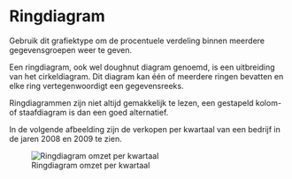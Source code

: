 # Ringdiagram {#charttype_doughnut}

Gebruik dit grafiektype om de procentuele verdeling binnen meerdere gegevensgroepen weer te geven.

Een ringdiagram, ook wel doughnut diagram genoemd, is een uitbreiding van het cirkeldiagram. Dit diagram kan één of meerdere ringen bevatten en elke ring vertegenwoordigt een gegevensreeks.

Ringdiagrammen zijn niet altijd gemakkelijk te lezen, een gestapeld kolom- of staafdiagram is dan een goed alternatief.

In de volgende afbeelding zijn de verkopen per kwartaal van een bedrijf in de jaren 2008 en 2009 te zien.

 ![Ringdiagram omzet per kwartaal](images/doughnut_result.png "Ringdiagram omzet per kwartaal") 

